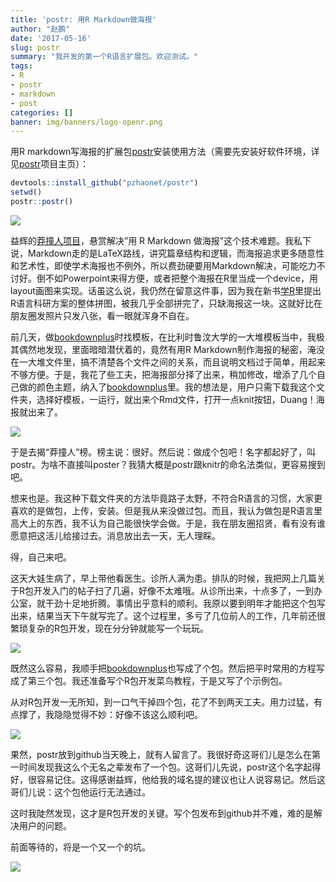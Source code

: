 ```yaml
---
title: 'postr: 用R Markdown做海报'
author: "赵鹏"
date: '2017-05-16'
slug: postr
summary: "我开发的第一个R语言扩展包。欢迎测试。"
tags:
- R
- postr
- markdown
- post
categories: []
banner: img/banners/logo-openr.png
---
```


用R markdown写海报的扩展包[postr](https://github.com/pzhaonet/postr)安装使用方法（需要先安装好软件环境，详见[postr](https://github.com/pzhaonet/postr)项目主页）：

<!--more-->

```r
devtools::install_github("pzhaonet/postr")
setwd()
postr::postr()
```

![](https://raw.githubusercontent.com/pzhaonet/bookdown-plus/master/showcase/bookdown+poster_eco.jpg)

益辉的[莽撞人项目](https://yihui.name/cn/2017/04/r-markdown-poster/)，悬赏解决"用 R Markdown 做海报"这个技术难题。我私下说，Markdown走的是LaTeX路线，讲究篇章结构和逻辑，而海报追求更多随意性和艺术性，即使学术海报也不例外，所以费劲硬要用Markdown解决，可能吃力不讨好。倒不如Powerpoint来得方便，或者把整个海报在R里当成一个device，用layout画图来实现。话虽这么说，我仍然在留意这件事，因为我在新书[学R](http://xuer.pzhao.org)里提出R语言科研方案的整体拼图，被我几乎全部拼完了，只缺海报这一块。这就好比在朋友圈发照片只发八张，看一眼就浑身不自在。

前几天，做[bookdownplus](https://github.com/pzhaonet/bookdownplus)时找模板，在比利时鲁汶大学的一大堆模板当中，我极其偶然地发现，里面暗暗潜伏着的，竟然有用R Markdown制作海报的秘密，淹没在一大堆文件里，搞不清楚各个文件之间的关系，而且说明文档过于简单，用起来不够方便。于是，我花了些工夫，把海报部分择了出来，稍加修改，增添了几个自己做的颜色主题，纳入了[bookdownplus](https://github.com/pzhaonet/bookdownplus)里。我的想法是，用户只需下载我这个文件夹，选择好模板，一运行，就出来个Rmd文件，打开一点knit按钮，Duang！海报就出来了。

![](https://raw.githubusercontent.com/pzhaonet/bookdown-plus/master/showcase/bookdown+poster_ocean.jpg)


于是去揭“莽撞人”榜。榜主说：很好。然后说：做成个包吧！名字都起好了，叫postr。为啥不直接叫poster？我猜大概是postr跟knitr的命名法类似，更容易搜到吧。

想来也是。我这种下载文件夹的方法毕竟路子太野，不符合R语言的习惯，大家更喜欢的是做包，上传，安装。但是我从来没做过包。而且，我认为做包是R语言里高大上的东西，我不认为自己能很快学会做。于是，我在朋友圈招贤，看有没有谁愿意把这活儿给接过去。消息放出去一天，无人理睬。

得，自己来吧。

这天大娃生病了，早上带他看医生。诊所人满为患。排队的时候，我把网上几篇关于R包开发入门的帖子扫了几遍，好像不太难哦。从诊所出来，十点多了，一到办公室，就干劲十足地折腾。事情出乎意料的顺利。我原以要到明年才能把这个包写出来，结果当天下午就写完了。这个过程里，多亏了几位前人的工作，几年前还很繁琐复杂的R包开发，现在分分钟就能写一个玩玩。

![](https://raw.githubusercontent.com/pzhaonet/bookdown-plus/master/showcase/bookdown+poster_rose.jpg)


既然这么容易，我顺手把[bookdownplus](https://github.com/pzhaonet/bookdownplus)也写成了个包。然后把平时常用的方程写成了第三个包。我还准备写个R包开发菜鸟教程，于是又写了个示例包。

从对R包开发一无所知，到一口气干掉四个包，花了不到两天工夫。用力过猛，有点撑了，我隐隐觉得不妙：好像不该这么顺利吧。

![](https://raw.githubusercontent.com/pzhaonet/bookdown-plus/master/showcase/bookdown+poster_ice.jpg)


果然，postr放到github当天晚上，就有人留言了。我很好奇这哥们儿是怎么在第一时间发现我这么个无名之辈发布了一个包。这哥们儿先说，postr这个名字起得好，很容易记住。这得感谢益辉，他给我的域名提的建议也让人说容易记。然后这哥们儿说：这个包他运行无法通过。

这时我陡然发现，这才是R包开发的关键。写个包发布到github并不难，难的是解决用户的问题。

前面等待的，将是一个又一个的坑。

![](https://raw.githubusercontent.com/pzhaonet/bookdown-plus/master/showcase/bookdown+poster_night.jpg)
